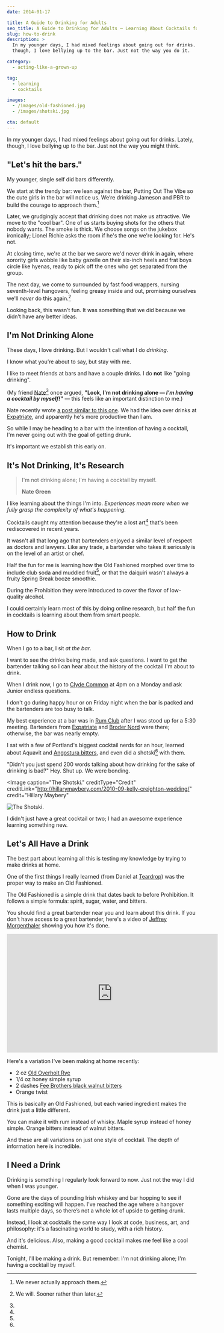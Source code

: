 ```yaml
---
date: 2014-01-17

title: A Guide to Drinking for Adults
seo_title: A Guide to Drinking for Adults — Learning About Cocktails for Fun
slug: how-to-drink
description: >
  In my younger days, I had mixed feelings about going out for drinks. Lately,
  though, I love bellying up to the bar. Just not the way you do it.

category:
  - acting-like-a-grown-up

tag:
  - learning
  - cocktails

images:
  - /images/old-fashioned.jpg
  - /images/shotski.jpg

cta: default
---
```



In my younger days, I had mixed feelings about going out for drinks. Lately,
though, I love bellying up to the bar. Just not the way you might think.

## "Let's hit the bars."

My younger, single self did bars differently.

We start at the trendy bar: we lean against the bar, Putting Out The Vibe so the
cute girls in the bar will notice us. We’re drinking Jameson and PBR to build
the courage to approach them.[^rejection]

[^rejection]: We never actually approach them.

Later, we grudgingly accept that drinking does not make us attractive. We move
to the "cool bar". One of us starts buying shots for the others that nobody
wants. The smoke is thick. We choose songs on the jukebox ironically; Lionel
Richie asks the room if he's the one we're looking for. He's not.

At closing time, we're at the bar we swore we'd never drink in again, where
sorority girls wobble like baby gazelle on their six-inch heels and frat boys
circle like hyenas, ready to pick off the ones who get separated from the group.

The next day, we come to surrounded by fast food wrappers, nursing seventh-level
hangovers, feeling greasy inside and out, promising ourselves we'll _never_ do
this again.[^again]

[^again]: We will. Sooner rather than later.

Looking back, this wasn’t fun. It was something that we did because we didn’t
have any better ideas.

## I'm Not Drinking Alone

These days, I love drinking. But I wouldn't call what I do _drinking_.

I know what you’re about to say, but stay with me.

I like to meet friends at bars and have a couple drinks. I do **not** like
"going drinking".

(My friend [Nate][1][^similar] once argued, **"Look, I'm not drinking alone —
_I'm having a cocktail by myself!_"** — this feels like an important distinction
to me.)

[^similar]:
  Nate recently wrote [a post similar to this one][2]. We had the idea over
  drinks at [Expatriate][3], and apparently he's more productive than I am.

So while I may be heading to a bar with the intention of having a cocktail, I'm
never going out with the goal of getting drunk.

It's important we establish this early on.

## It's Not Drinking, It's Research

> I'm not drinking alone; I'm having a cocktail by myself.
>
> **Nate Green**

I like learning about the things I'm into. _Experiences mean more when we fully
grasp the complexity of what's happening._

Cocktails caught my attention because they're a lost art[^art] that's been
rediscovered in recent years.

[^art]:
  It wasn't all that long ago that bartenders enjoyed a similar level of respect
  as doctors and lawyers. Like any trade, a bartender who takes it seriously is
  on the level of an artist or chef.

Half the fun for me is learning how the Old Fashioned morphed over time to
include club soda and muddled fruit[^prohibition], or that the daiquiri wasn't
always a fruity Spring Break booze smoothie.

[^prohibition]:
  During the Prohibition they were introduced to cover the flavor of low-quality
  alcohol.

I could certainly learn most of this by doing online research, but half the fun
in cocktails is learning about them from smart people.

## How to Drink

When I go to a bar, I sit _at the bar_.

I want to see the drinks being made, and ask questions. I want to get the
bartender talking so I can hear about the history of the cocktail I'm about to
drink.

When I drink now, I go to [Clyde Common][4] at 4pm on a Monday and ask Junior
endless questions.

I don't go during happy hour or on Friday night when the bar is packed and the
bartenders are too busy to talk.

My best experience at a bar was in [Rum Club][5] after I was stood up for a 5:30
meeting. Bartenders from [Expatriate][3] and [Broder Nord][6] were there;
otherwise, the bar was nearly empty.

I sat with a few of Portland's biggest cocktail nerds for an hour, learned about
Aquavit and [Angostura bitters][7], and even did a shotski[^shotski] with them.

[^shotski]:
  "Didn't you just spend 200 words talking about how drinking for the sake of
  drinking is bad?" Hey. Shut up. We were bonding.

<Image
  caption="The Shotski."
  creditType="Credit"
  creditLink="http://hillarymaybery.com/2010-09-kelly-creighton-wedding/"
  credit="Hillary Maybery"
>

![The Shotski.](images/shotski.jpg)

</Image>

I didn't just have a great cocktail or two; I had an awesome experience learning
something new.

## Let's All Have a Drink

The best part about learning all this is testing my knowledge by trying to make
drinks at home.

One of the first things I really learned (from Daniel at [Teardrop][9]) was the
proper way to make an Old Fashioned.

The Old Fashioned is a simple drink that dates back to before Prohibition. It
follows a simple formula: spirit, sugar, water, and bitters.

You should find a great bartender near you and learn about this drink. If you
don't have access to a great bartender, here's a video of [Jeffrey
Morgenthaler][10] showing you how it's done.

<iframe
  width="560"
  height="315"
  src="https://www.youtube.com/embed/LufrnOktZiA"
  frameborder="0"
  gesture="media"
  allow="encrypted-media"
  allowfullscreen
></iframe>

Here's a variation I've been making at home recently:

- 2 oz [Old Overholt Rye][11]
- 1/4 oz honey simple syrup
- 2 dashes [Fee Brothers black walnut bitters][12]
- Orange twist

This is basically an Old Fashioned, but each varied ingredient makes the drink
just a little different.

You can make it with rum instead of whisky. Maple syrup instead of honey simple.
Orange bitters instead of walnut bitters.

And these are all variations on just one style of cocktail. The depth of
information here is incredible.

## I Need a Drink

Drinking is something I regularly look forward to now. Just not the way I did
when I was younger.

Gone are the days of pounding Irish whiskey and bar hopping to see if something
exciting will happen. I’ve reached the age where a hangover lasts multiple days,
so there’s not a whole lot of upside to getting drunk.

Instead, I look at cocktails the same way I look at code, business, art, and
philosophy: it's a fascinating world to study, with a rich history.

And it's delicious. Also, making a good cocktail makes me feel like a cool
chemist.

Tonight, I'll be making a drink. But remember: I'm not drinking alone; I'm
having a cocktail by myself.

[1]: https://nategreen.org/
[2]: http://nategreen.org/the-best-time-to-go-to-a-bar/
[3]: http://expatriatepdx.com/
[4]: http://www.clydecommon.com/
[5]: http://rumclubpdx.com/
[6]: http://www.broderpdx.com/
[7]: http://en.wikipedia.org/wiki/Angostura_bitters
[9]: http://teardroplounge.com/
[10]: http://www.jeffreymorgenthaler.com/
[11]: http://www.beamglobal.com/brands/old-overholt
[12]: http://www.feebrothers.com/products/bitters/black_walnut_bitters.php
